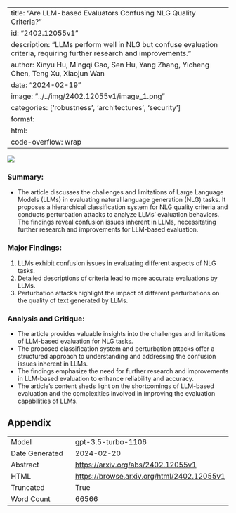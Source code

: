 
---
title: "Are LLM-based Evaluators Confusing NLG Quality Criteria?"
id: "2402.12055v1"
description: "LLMs perform well in NLG but confuse evaluation criteria, requiring further research and improvements."
author: Xinyu Hu, Mingqi Gao, Sen Hu, Yang Zhang, Yicheng Chen, Teng Xu, Xiaojun Wan
date: "2024-02-19"
image: "../../img/2402.12055v1/image_1.png"
categories: ['robustness', 'architectures', 'security']
format:
  html:
    code-overflow: wrap
---

![](../../img/2402.12055v1/image_1.png)

### Summary:
- The article discusses the challenges and limitations of Large Language Models (LLMs) in evaluating natural language generation (NLG) tasks. It proposes a hierarchical classification system for NLG quality criteria and conducts perturbation attacks to analyze LLMs' evaluation behaviors. The findings reveal confusion issues inherent in LLMs, necessitating further research and improvements for LLM-based evaluation.

### Major Findings:
1. LLMs exhibit confusion issues in evaluating different aspects of NLG tasks.
2. Detailed descriptions of criteria lead to more accurate evaluations by LLMs.
3. Perturbation attacks highlight the impact of different perturbations on the quality of text generated by LLMs.

### Analysis and Critique:
- The article provides valuable insights into the challenges and limitations of LLM-based evaluation for NLG tasks.
- The proposed classification system and perturbation attacks offer a structured approach to understanding and addressing the confusion issues inherent in LLMs.
- The findings emphasize the need for further research and improvements in LLM-based evaluation to enhance reliability and accuracy.
- The article's content sheds light on the shortcomings of LLM-based evaluation and the complexities involved in improving the evaluation capabilities of LLMs.

## Appendix

|          |          |
|----------|----------|
| Model     | gpt-3.5-turbo-1106       |
| Date Generated     | 2024-02-20       |
| Abstract | [https://arxiv.org/abs/2402.12055v1](https://arxiv.org/abs/2402.12055v1)        |
| HTML     | [https://browse.arxiv.org/html/2402.12055v1](https://browse.arxiv.org/html/2402.12055v1)       |
| Truncated       | True       |
| Word Count       | 66566       |